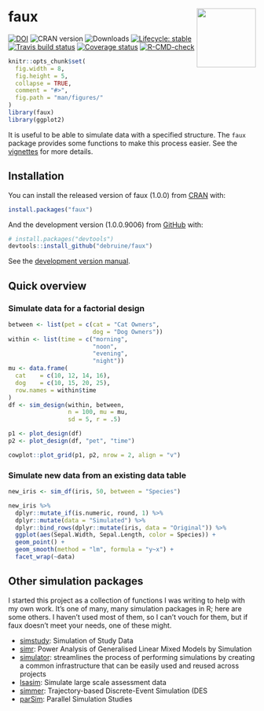 # faux <img src="reference/figures/logo.png" align="right" alt="" width="120" />
<!-- rmarkdown v1 -->

<!-- badges: start -->
[![DOI](https://zenodo.org/badge/163506566.svg)](https://zenodo.org/badge/latestdoi/163506566)
![CRAN version](https://www.r-pkg.org/badges/version-last-release/faux)
![Downloads](https://cranlogs.r-pkg.org/badges/grand-total/faux)
[![Lifecycle: stable](https://img.shields.io/badge/lifecycle-stable-brightgreen.svg)](https://lifecycle.r-lib.org/articles/stages.html#stable)
[![Travis build status](https://travis-ci.org/debruine/faux.svg?branch=master)](https://travis-ci.org/debruine/faux)
[![Coverage status](https://codecov.io/gh/debruine/faux/branch/master/graph/badge.svg)](https://codecov.io/github/debruine/faux?branch=master)
[![R-CMD-check](https://github.com/debruine/faux/workflows/R-CMD-check/badge.svg)](https://github.com/debruine/faux/actions)
<!-- badges: end -->


```r
knitr::opts_chunk$set(
  fig.width = 8,
  fig.height = 5,
  collapse = TRUE,
  comment = "#>",
  fig.path = "man/figures/"
)
library(faux)
library(ggplot2)
```


It is useful to be able to simulate data with a specified structure. The `faux` package provides some functions to make this process easier. See the [vignettes](articles/) for more details.

## Installation

You can install the released version of faux (1.0.0) from [CRAN](https://CRAN.R-project.org) with:

``` r
install.packages("faux")
```

And the development version (1.0.0.9006) from [GitHub](https://github.com/debruine/faux) with:

``` r
# install.packages("devtools")
devtools::install_github("debruine/faux")
```

See the [development version manual](https://debruine.github.io/faux/dev/).

## Quick overview

### Simulate data for a factorial design

```r
between <- list(pet = c(cat = "Cat Owners", 
                        dog = "Dog Owners"))
within <- list(time = c("morning", 
                        "noon", 
                        "evening", 
                        "night"))
mu <- data.frame(
  cat    = c(10, 12, 14, 16),
  dog    = c(10, 15, 20, 25),
  row.names = within$time
)
df <- sim_design(within, between, 
                 n = 100, mu = mu, 
                 sd = 5, r = .5)
```


```r
p1 <- plot_design(df)
p2 <- plot_design(df, "pet", "time")

cowplot::plot_grid(p1, p2, nrow = 2, align = "v")
```

### Simulate new data from an existing data table

```r
new_iris <- sim_df(iris, 50, between = "Species") 
```

```r

new_iris %>%
  dplyr::mutate_if(is.numeric, round, 1) %>%
  dplyr::mutate(data = "Simulated") %>%
  dplyr::bind_rows(dplyr::mutate(iris, data = "Original")) %>%
  ggplot(aes(Sepal.Width, Sepal.Length, color = Species)) +
  geom_point() +
  geom_smooth(method = "lm", formula = "y~x") +
  facet_wrap(~data)
```

## Other simulation packages

I started this project as a collection of functions I was writing to help with my own work. It's one of many, many simulation packages in R; here are some others. I haven't used most of them, so I can't vouch for them, but if faux doesn't meet your needs, one of these might.

* [simstudy](https://www.rdatagen.net/page/simstudy/): Simulation of Study Data
* [simr](https://github.com/pitakakariki/simr): Power Analysis of Generalised Linear Mixed Models by Simulation
* [simulator](http://github.com/jacobbien/simulator): streamlines the process of performing simulations by creating a common infrastructure that can be easily used and reused across projects
* [lsasim](https://github.com/tmatta/lsasim): Simulate large scale assessment data 
* [simmer](https://r-simmer.org/): Trajectory-based Discrete-Event Simulation (DES
* [parSim](https://cran.r-project.org/web/packages/parSim/): Parallel Simulation Studies

